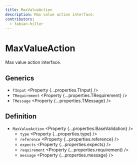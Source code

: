 ```yaml
---
title: MaxValueAction
description: Max value action interface.
contributors:
  - fabian-hiller
---
```



# MaxValueAction

Max value action interface.

## Generics

- `TInput` <Property {...properties.TInput} />
- `TRequirement` <Property {...properties.TRequirement} />
- `TMessage` <Property {...properties.TMessage} />

## Definition

- `MaxValueAction` <Property {...properties.BaseValidation} />
  - `type` <Property {...properties.type} />
  - `reference` <Property {...properties.reference} />
  - `expects` <Property {...properties.expects} />
  - `requirement` <Property {...properties.requirement} />
  - `message` <Property {...properties.message} />
